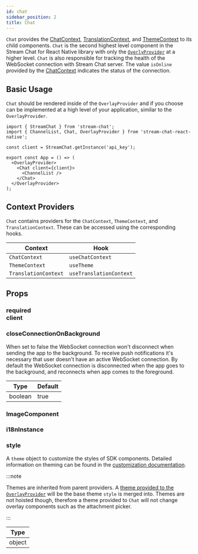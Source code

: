 ```yaml
---
id: chat
sidebar_position: 2
title: Chat
---
```



`Chat` provides the [ChatContext](../contexts/chat_context.mdx), [TranslationContext](../contexts/translation_context.mdx), and [ThemeContext](../contexts/theme_context.mdx) to its child components.
`Chat` is the second highest level component in the Stream Chat for React Native library with only the [`OverlyProvider`](./overlay_provider.mdx) at a higher level.
`Chat` is also responsible for tracking the health of the WebSocket connection with Stream Chat server.
The value `isOnline` provided by the [ChatContext](../contexts/chat_context.mdx#isonline) indicates the status of the connection.

## Basic Usage

`Chat` should be rendered inside of the `OverlayProvider` and if you choose can be implemented at a high level of your application, similar to the `OverlayProvider`.

```tsx {8,10}
import { StreamChat } from 'stream-chat';
import { ChannelList, Chat, OverlayProvider } from 'stream-chat-react-native';

const client = StreamChat.getInstance('api_key');

export const App = () => (
  <OverlayProvider>
    <Chat client={client}>
      <ChannelList />
    </Chat>
  </OverlayProvider>
);
```

## Context Providers

`Chat` contains providers for the `ChatContext`, `ThemeContext`, and `TranslationContext`.
These can be accessed using the corresponding hooks.

| Context              | Hook                    |
| -------------------- | ----------------------- |
| `ChatContext`        | `useChatContext`        |
| `ThemeContext`       | `useTheme`              |
| `TranslationContext` | `useTranslationContext` |

## Props

### <div class="label required">required</div> **client**

<Client />

### closeConnectionOnBackground

When set to false the WebSocket connection won't disconnect when sending the app to the background.
To receive push notifications it's necessary that user doesn't have an active WebSocket connection.
By default the WebSocket connection is disconnected when the app goes to the background, and reconnects when app comes to the foreground.

| Type    | Default |
| ------- | ------- |
| boolean | true    |

### ImageComponent

<ImageComponent />

### i18nInstance

<I18nInstance />

### style

A `theme` object to customize the styles of SDK components.
Detailed information on theming can be found in the [customization documentation](../customization/theming.mdx).

:::note

Themes are inherited from parent providers.
A [theme provided to the `OverlayProvider`](./overlay_provider.mdx#value) will be the base theme `style` is merged into.
Themes are not hoisted though, therefore a theme provided to `Chat` will not change overlay components such as the attachment picker.

:::

| Type   |
| ------ |
| object |
